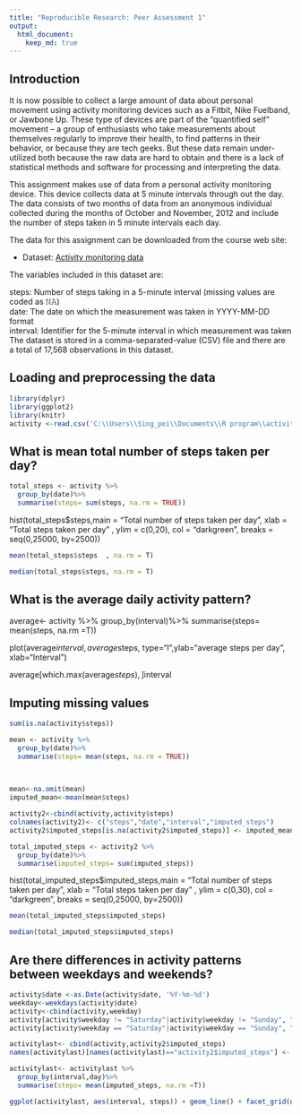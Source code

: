 ```yaml
---
title: "Reproducible Research: Peer Assessment 1"
output: 
  html_document:
    keep_md: true
---
```

## Introduction
It is now possible to collect a large amount of data about personal movement using activity monitoring devices such as a Fitbit, Nike Fuelband, or Jawbone Up. These type of devices are part of the “quantified self” movement – a group of enthusiasts who take measurements about themselves regularly to improve their health, to find patterns in their behavior, or because they are tech geeks. But these data remain under-utilized both because the raw data are hard to obtain and there is a lack of statistical methods and software for processing and interpreting the data.

This assignment makes use of data from a personal activity monitoring device. This device collects data at 5 minute intervals through out the day. The data consists of two months of data from an anonymous individual collected during the months of October and November, 2012 and include the number of steps taken in 5 minute intervals each day.

The data for this assignment can be downloaded from the course web site:

* Dataset: [Activity monitoring data](https://d396qusza40orc.cloudfront.net/repdata%2Fdata%2Factivity.zip) 

The variables included in this dataset are:

steps: Number of steps taking in a 5-minute interval (missing values are coded as 𝙽𝙰) </br>
date: The date on which the measurement was taken in YYYY-MM-DD format </br>
interval: Identifier for the 5-minute interval in which measurement was taken </br>
The dataset is stored in a comma-separated-value (CSV) file and there are a total of 17,568 observations in this dataset.


## Loading and preprocessing the data
```r
library(dplyr)
library(ggplot2)
library(knitr)
activity <-read.csv('C:\\Users\\Sing_pei\\Documents\\R program\\activity.csv')
```


## What is mean total number of steps taken per day?
```r
total_steps <- activity %>%
  group_by(date)%>%
  summarise(steps= sum(steps, na.rm = TRUE))
```
hist(total_steps$steps,main = "Total number of steps taken per day", xlab = "Total steps taken per day" , ylim = c(0,20), col = "darkgreen", breaks = seq(0,25000, by=2500))

```r
mean(total_steps$steps  , na.rm = T)
```
```r
median(total_steps$steps, na.rm = T)
```

## What is the average daily activity pattern?
average<- activity %>%
  group_by(interval)%>%
  summarise(steps= mean(steps, na.rm =T))

plot(average$interval,average$steps, type="l",ylab="average steps per day", xlab="Interval")

average[which.max(average$steps), ]$interval

## Imputing missing values
```r
sum(is.na(activity$steps))

mean <- activity %>%
  group_by(date)%>%
  summarise(steps= mean(steps, na.rm = TRUE))

  
  
mean<-na.omit(mean)
imputed_mean<-mean(mean$steps)

activity2<-cbind(activity,activity$steps)
colnames(activity2)<- c("steps","date","interval","imputed_steps")
activity2$imputed_steps[is.na(activity2$imputed_steps)] <- imputed_mean

total_imputed_steps <- activity2 %>%
  group_by(date)%>%
  summarise(imputed_steps= sum(imputed_steps))
```

hist(total_imputed_steps$imputed_steps,main = "Total number of steps taken per day", xlab = "Total steps taken per day" , ylim = c(0,30), col = "darkgreen", breaks = seq(0,25000, by=2500))

```r
mean(total_imputed_steps$imputed_steps)
```

```r
median(total_imputed_steps$imputed_steps)
```

## Are there differences in activity patterns between weekdays and weekends?
```r
activity$date <-as.Date(activity$date, '%Y-%m-%d')
weekday<-weekdays(activity$date)
activity<-cbind(activity,weekday)
activity[activity$weekday != "Saturday"|activity$weekday != "Sunday", "day"] = "Weekday"
activity[activity$weekday == "Saturday"|activity$weekday == "Sunday", "day"] = "Weekend"

activitylast<- cbind(activity,activity2$imputed_steps)
names(activitylast)[names(activitylast)=="activity2$imputed_steps"] <- "imputed_steps" 

activitylast<- activitylast %>%
  group_by(interval,day)%>%
  summarise(steps= mean(imputed_steps, na.rm =T))

ggplot(activitylast, aes(interval, steps)) + geom_line() + facet_grid(day ~ .) + xlab("5-minute interval") + ylab("Number of steps")
```

